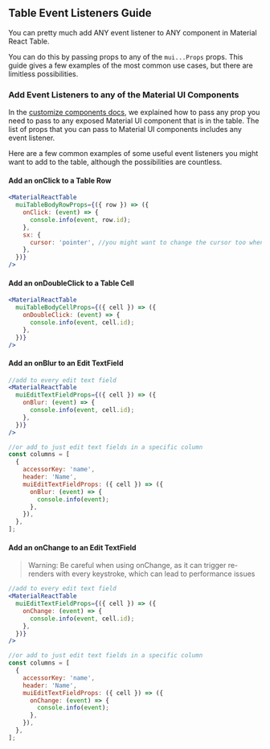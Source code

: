 
<Head>
  <title>Table Event Listeners Guide - Material React Table Docs</title>
  <meta
    name="description"
    content="How to add event listeners such as onClicks and onChange events to components in Material React Table"
  />
</Head>

## Table Event Listeners Guide

You can pretty much add ANY event listener to ANY component in Material React Table.

You can do this by passing props to any of the `mui...Props` props. This guide gives a few examples of the most common use cases, but there are limitless possibilities.

### Add Event Listeners to any of the Material UI Components

In the [customize components docs](/docs/guides/customize-components#material-ui-prop-types), we explained how to pass any prop you need to pass to any exposed Material UI component that is in the table. The list of props that you can pass to Material UI components includes any event listener.

Here are a few common examples of some useful event listeners you might want to add to the table, although the possibilities are countless.

#### Add an onClick to a Table Row

```jsx
<MaterialReactTable
  muiTableBodyRowProps={({ row }) => ({
    onClick: (event) => {
      console.info(event, row.id);
    },
    sx: {
      cursor: 'pointer', //you might want to change the cursor too when adding an onClick
    },
  })}
/>
```

#### Add an onDoubleClick to a Table Cell

```jsx
<MaterialReactTable
  muiTableBodyCellProps={({ cell }) => ({
    onDoubleClick: (event) => {
      console.info(event, cell.id);
    },
  })}
/>
```

#### Add an onBlur to an Edit TextField

```jsx
//add to every edit text field
<MaterialReactTable
  muiEditTextFieldProps={({ cell }) => ({
    onBlur: (event) => {
      console.info(event, cell.id);
    },
  })}
/>
```

```jsx
//or add to just edit text fields in a specific column
const columns = [
  {
    accessorKey: 'name',
    header: 'Name',
    muiEditTextFieldProps: ({ cell }) => ({
      onBlur: (event) => {
        console.info(event);
      },
    }),
  },
];
```

#### Add an onChange to an Edit TextField

> Warning: Be careful when using onChange, as it can trigger re-renders with every keystroke, which can lead to performance issues

```jsx
//add to every edit text field
<MaterialReactTable
  muiEditTextFieldProps={({ cell }) => ({
    onChange: (event) => {
      console.info(event, cell.id);
    },
  })}
/>
```

```jsx
//or add to just edit text fields in a specific column
const columns = [
  {
    accessorKey: 'name',
    header: 'Name',
    muiEditTextFieldProps: ({ cell }) => ({
      onChange: (event) => {
        console.info(event);
      },
    }),
  },
];
```
